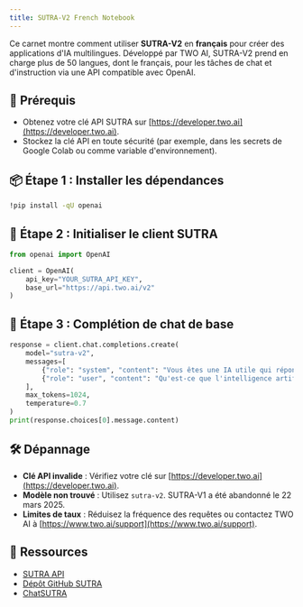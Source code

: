 ```yaml
---
title: SUTRA-V2 French Notebook
---
```


Ce carnet montre comment utiliser **SUTRA-V2** en **français** pour créer des applications d'IA multilingues. Développé par TWO AI, SUTRA-V2 prend en charge plus de 50 langues, dont le français, pour les tâches de chat et d'instruction via une API compatible avec OpenAI.

## 🔧 Prérequis

- Obtenez votre clé API SUTRA sur [https://developer.two.ai](https://developer.two.ai).
- Stockez la clé API en toute sécurité (par exemple, dans les secrets de Google Colab ou comme variable d'environnement).

## 📦 Étape 1 : Installer les dépendances

```bash
!pip install -qU openai
```

## 🔐 Étape 2 : Initialiser le client SUTRA

```python
from openai import OpenAI

client = OpenAI(
    api_key="YOUR_SUTRA_API_KEY",
    base_url="https://api.two.ai/v2"
)
```

## 💬 Étape 3 : Complétion de chat de base

```python
response = client.chat.completions.create(
    model="sutra-v2",
    messages=[
        {"role": "system", "content": "Vous êtes une IA utile qui répond de manière concise."},
        {"role": "user", "content": "Qu'est-ce que l'intelligence artificielle ? Expliquez en trois phrases."}
    ],
    max_tokens=1024,
    temperature=0.7
)
print(response.choices[0].message.content)
```

## 🛠 Dépannage

- **Clé API invalide** : Vérifiez votre clé sur [https://developer.two.ai](https://developer.two.ai).
- **Modèle non trouvé** : Utilisez `sutra-v2`. SUTRA-V1 a été abandonné le 22 mars 2025.
- **Limites de taux** : Réduisez la fréquence des requêtes ou contactez TWO AI à [https://www.two.ai/support](https://www.two.ai/support).

## 📎 Ressources

- [SUTRA API](https://developer.two.ai)
- [Dépôt GitHub SUTRA](https://github.com/sutra-dev/sutra-cookbook)
- [ChatSUTRA](https://chat.two.ai)
